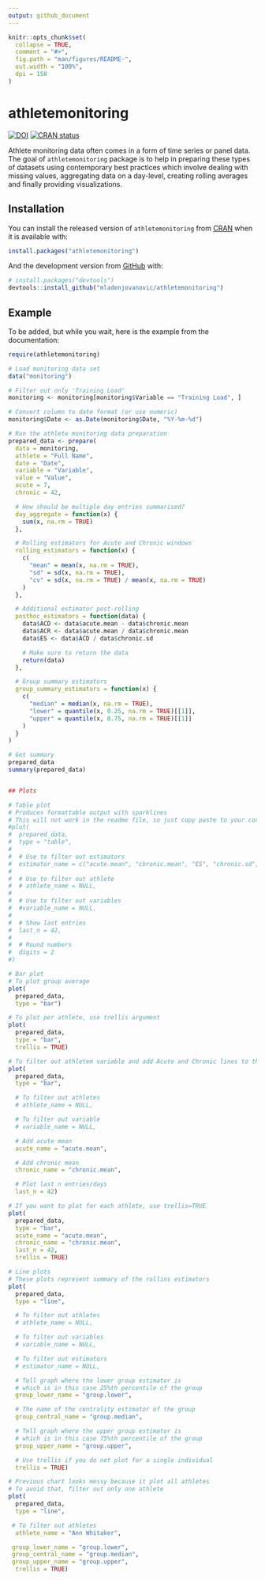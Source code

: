 ```yaml
---
output: github_document
---
```


<!-- README.md is generated from README.Rmd. Please edit that file -->

```r
knitr::opts_chunk$set(
  collapse = TRUE,
  comment = "#>",
  fig.path = "man/figures/README-",
  out.width = "100%",
  dpi = 150
)
```

# athletemonitoring

<!-- badges: start -->
[![DOI](https://zenodo.org/badge/298780725.svg)](https://zenodo.org/badge/latestdoi/298780725)
[![CRAN status](https://www.r-pkg.org/badges/version/athletemonitoring)](https://CRAN.R-project.org/package=athletemonitoring)
<!-- badges: end -->

Athlete monitoring data often comes in a form of time series or panel data. The goal of `athletemonitoring` package is to help in preparing these types of datasets using contemporary best practices which involve dealing with missing values, aggregating data on a day-level, creating rolling averages and finally providing visualizations.

## Installation

You can install the released version of `athletemonitoring` from [CRAN](https://CRAN.R-project.org) when it is available with:

``` r
install.packages("athletemonitoring")
```

And the development version from [GitHub](https://github.com/) with:

``` r
# install.packages("devtools")
devtools::install_github("mladenjovanovic/athletemonitoring")
```

## Example

To be added, but while you wait, here is the example from the documentation:

```r
require(athletemonitoring)

# Load monitoring data set
data("monitoring")

# Filter out only 'Training Load'
monitoring <- monitoring[monitoring$Variable == "Training Load", ]

# Convert column to date format (or use numeric)
monitoring$Date <- as.Date(monitoring$Date, "%Y-%m-%d")

# Run the athlete monitoring data preparation
prepared_data <- prepare(
  data = monitoring,
  athlete = "Full Name",
  date = "Date",
  variable = "Variable",
  value = "Value",
  acute = 7,
  chronic = 42,

  # How should be multiple day entries summarised?
  day_aggregate = function(x) {
    sum(x, na.rm = TRUE)
  },

  # Rolling estimators for Acute and Chronic windows
  rolling_estimators = function(x) {
    c(
      "mean" = mean(x, na.rm = TRUE),
      "sd" = sd(x, na.rm = TRUE),
      "cv" = sd(x, na.rm = TRUE) / mean(x, na.rm = TRUE)
    )
  },

  # Additional estimator post-rolling
  posthoc_estimators = function(data) {
    data$ACD <- data$acute.mean - data$chronic.mean
    data$ACR <- data$acute.mean / data$chronic.mean
    data$ES <- data$ACD / data$chronic.sd

    # Make sure to return the data
    return(data)
  },

  # Group summary estimators
  group_summary_estimators = function(x) {
    c(
      "median" = median(x, na.rm = TRUE),
      "lower" = quantile(x, 0.25, na.rm = TRUE)[[1]],
      "upper" = quantile(x, 0.75, na.rm = TRUE)[[1]]
    )
  }
)

# Get summary
prepared_data
summary(prepared_data)


## Plots

# Table plot
# Produces formattable output with sparklines
# This will not work in the readme file, so just copy paste to your console
#plot(
#  prepared_data,
#  type = "table",
#
#  # Use to filter out estimators
#  estimator_name = c("acute.mean", "chronic.mean", "ES", "chronic.sd", "chronic.cv"),
#
#  # Use to filter out athlete
#  # athlete_name = NULL,
#
#  # Use to filter out variables
#  #variable_name = NULL,
#
#  # Show last entries
#  last_n = 42,
#
#  # Round numbers
#  digits = 2
#)

# Bar plot
# To plot group average
plot(
  prepared_data,
  type = "bar")

# To plot per athlete, use trellis argument
plot(
  prepared_data,
  type = "bar",
  trellis = TRUE)

# To filter out athletem variable and add Acute and Chronic lines to the group average:
plot(
  prepared_data,
  type = "bar",

  # To filter out athletes
  # athlete_name = NULL,

  # To filter out variable
  # variable_name = NULL,

  # Add acute mean
  acute_name = "acute.mean",

  # Add chronic mean
  chronic_name = "chronic.mean",

  # Plot last n entries/days
  last_n = 42)

# If you want to plot for each athlete, use trellis=TRUE
plot(
  prepared_data,
  type = "bar",
  acute_name = "acute.mean",
  chronic_name = "chronic.mean",
  last_n = 42,
  trellis = TRUE)

# Line plots
# These plots represent summary of the rollins estimators
plot(
  prepared_data,
  type = "line",

  # To filter out athletes
  # athlete_name = NULL,

  # To filter out variables
  # variable_name = NULL,

  # To filter out estimators
  # estimator_name = NULL,

  # Tell graph where the lower group estimator is
  # which is in this case 25%th percentile of the group
  group_lower_name = "group.lower",

  # The name of the centrality estimator of the group
  group_central_name = "group.median",

  # Tell graph where the upper group estimator is
  # which is in this case 75%th percentile of the group
  group_upper_name = "group.upper",

  # Use trellis if you do not plot for a single individual
  trellis = TRUE)

# Previous chart looks messy because it plot all athletes
# To avoid that, filter out only one athlete
plot(
  prepared_data,
  type = "line",

 # To filter out athletes
  athlete_name = "Ann Whitaker",

 group_lower_name = "group.lower",
 group_central_name = "group.median",
 group_upper_name = "group.upper",
  trellis = TRUE)
```

